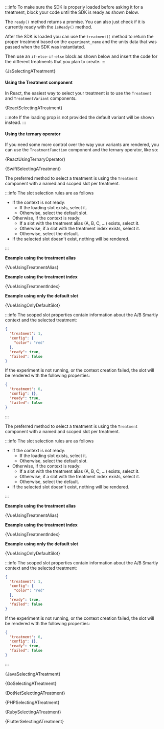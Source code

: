 










<Tabs groupId="language">

<TabItem value="js" label="Javascript">

:::info
To make sure the SDK is properly loaded before asking it for a treatment,
block your code until the SDK is ready as shown below.

The `ready()` method returns a promise. You can also just check if it is
currently ready with the `isReady()` method.

After the SDK is loaded you can use the `treatment()` method to return the proper
treatment based on the `experiment_name` and the units data that was passed when
the SDK was instantiated.

Then use an `if-else-if-else` block as shown below and insert the code for the
different treatments that you plan to create.
:::

<CodeBlock language="js">{JsSelectingATreatment}</CodeBlock>

</TabItem>

<TabItem value="react" label="React">

#### Using the Treatment component

In React, the easiest way to select your treatment is to use the `Treatment`
and `TreatmentVariant` components.

<CodeBlock language="jsx">{ReactSelectingATreatment}</CodeBlock>

:::note
If the loading prop is not provided the default variant will be shown instead.
:::

#### Using the ternary operator

If you need some more control over the way your variants are rendered, you can
use the `TreatmentFunction` component and the ternary operator, like so:

<CodeBlock language="jsx">{ReactUsingTernaryOperator}</CodeBlock>

</TabItem>

<Tabitem value="swift" label="Swift">

<!-- TODO: Add blocking of code before context is ready. -->

<CodeBlock language="swift">{SwiftSelectingATreatment}</CodeBlock>

</Tabitem>

<TabItem value="vue" label="Vue2">

The preferred method to select a treatment is using the `Treatment` component
with a named and scoped slot per treatment.

:::info The slot selection rules are as follows

- If the context is not ready:
  - If the loading slot exists, select it.
  - Otherwise, select the default slot.
- Otherwise, if the context is ready:
  - If a slot with the treatment alias (A, B, C, ...) exists, select it.
  - Otherwise, if a slot with the treatment index exists, select it.
  - Otherwise, select the default.
- If the selected slot doesn't exist, nothing will be rendered.

:::

**Example using the treatment alias**

<CodeBlock language="html">{VueUsingTreatmentAlias}</CodeBlock>

**Example using the treatment index**

<CodeBlock language="html">{VueUsingTreatmentIndex}</CodeBlock>

**Example using only the default slot**

<CodeBlock language="html">{VueUsingOnlyDefaultSlot}</CodeBlock>

:::info
The scoped slot properties contain information about the A/B Smartly context
and the selected treatment:

```json
{
  "treatment": 1,
  "config": {
    "color": "red"
  },
  "ready": true,
  "failed": false
}
```

If the experiment is not running, or the context creation failed, the slot
will be rendered with the following properties:

```json
{
  "treatment": 0,
  "config": {},
  "ready": true,
  "failed": false
}
```

:::

</TabItem>

<TabItem value="vue3" label="Vue3">

The preferred method to select a treatment is using the `Treatment` component
with a named and scoped slot per treatment.

:::info The slot selection rules are as follows

- If the context is not ready:
  - If the loading slot exists, select it.
  - Otherwise, select the default slot.
- Otherwise, if the context is ready:
  - If a slot with the treatment alias (A, B, C, ...) exists, select it.
  - Otherwise, if a slot with the treatment index exists, select it.
  - Otherwise, select the default.
- If the selected slot doesn't exist, nothing will be rendered.

:::

**Example using the treatment alias**

<CodeBlock language="html">{VueUsingTreatmentAlias}</CodeBlock>

**Example using the treatment index**

<CodeBlock language="html">{VueUsingTreatmentIndex}</CodeBlock>

**Example using only the default slot**

<CodeBlock language="html">{VueUsingOnlyDefaultSlot}</CodeBlock>

:::info
The scoped slot properties contain information about the A/B Smartly context
and the selected treatment:

```json
{
  "treatment": 1,
  "config": {
    "color": "red"
  },
  "ready": true,
  "failed": false
}
```

If the experiment is not running, or the context creation failed, the slot
will be rendered with the following properties:

```json
{
  "treatment": 0,
  "config": {},
  "ready": true,
  "failed": false
}
```

:::

</TabItem>

<Tabitem value="java" label="Java">

<!-- TODO: Add blocking of code before context is ready. -->

<CodeBlock language="java">{JavaSelectingATreatment}</CodeBlock>

</Tabitem>

<Tabitem value="go" label="Go">

<!-- TODO: Add blocking of code before context is ready. -->

<CodeBlock language="go">{GoSelectingATreatment}</CodeBlock>

</Tabitem>

<TabItem value="dotnet" label=".NET">

<CodeBlock language="csharp">{DotNetSelectingATreatment}</CodeBlock>

</TabItem>

<TabItem value="php" label="PHP">

<CodeBlock language="php">{PHPSelectingATreatment}</CodeBlock>

</TabItem>

<TabItem value="ruby" label="Ruby">

<CodeBlock language="ruby">{RubySelectingATreatment}</CodeBlock>

</TabItem>

<TabItem value="flutter" label="Flutter/Dart">

<CodeBlock language="dart">{FlutterSelectingATreatment}</CodeBlock>

</TabItem>

</Tabs>
